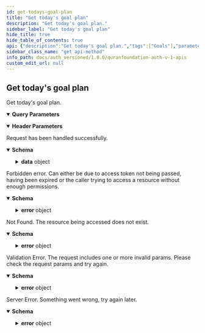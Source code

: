 ```yaml
---
id: get-todays-goal-plan
title: "Get today's goal plan"
description: "Get today's goal plan."
sidebar_label: "Get today's goal plan"
hide_title: true
hide_table_of_contents: true
api: {"description":"Get today's goal plan.","tags":["Goals"],"parameters":[{"in":"query","name":"type","schema":{"type":"string","enum":["QURAN_TIME","QURAN_PAGES","QURAN_RANGE"],"description":"The type of the goal.","example":"QURAN_TIME"},"required":true,"description":"The type of the goal."},{"in":"header","name":"x-timezone","schema":{"type":"string","description":"The current timezone of the user. Not providing the value might affect the accuracy of how we calculate days and streaks.","example":"Asia/Saigon"},"description":"The current timezone of the user. Not providing the value might affect the accuracy of how we calculate days and streaks."}],"responses":{"200":{"description":"Request has been handled successfully.","content":{"application/json":{"schema":{"type":"object","properties":{"success":{"type":"boolean","example":true},"data":{"type":"object","properties":{"hasGoal":{"type":"boolean","description":"User has a goal.","example":false}},"required":["hasGoal"],"additionalProperties":false,"oneOf":[{"type":"object","properties":{"id":{"type":"string","description":"The id of the activity day.","example":"clpw2xfwt0004ydofbrap6bt2"},"date":{"type":"string","pattern":"^\\d{4}-\\d{2}-\\d{2}$","description":"The date of the activity day.","example":"2023-09-31"},"progress":{"type":"number","format":"float","minimum":0,"maximum":1,"description":"The progress of the reading goal of that activity day (if the user has a reading goal on that day).","example":0.695},"type":{"type":"string","enum":["QURAN"],"description":"The type of the activity day","example":"QURAN"},"ranges":{"oneOf":[{"type":"array","items":{"type":"string","pattern":"^(\\d+:\\d+-\\d+:\\d+(?:,\\d+:\\d+-\\d+:\\d+)*)$","description":"a comma separated string of Ayah ranges e.g. 1:1-1:2","example":"1:1-1:2"}}],"description":"The ranges read on that day (will be included only when the type is QURAN)","example":["1:1-1:2"]},"pagesRead":{"oneOf":[{"type":"number","format":"float"}],"description":"The number of pages read on that day (will be included only when the type is QURAN)","example":1.637041020126048},"secondsRead":{"oneOf":[{"type":"integer"}],"description":"The number of seconds spent reading on that day (will be included only when the type is QURAN)","example":417},"versesRead":{"oneOf":[{"type":"integer"}],"description":"The number of Ayahs read on that day (will be included only when the type is QURAN)","example":24},"manuallyAddedSeconds":{"oneOf":[{"type":"integer"}],"description":"The number of seconds spent reading that was manually input by the user and not auto-tracked (will be included only when the type is QURAN)","example":24},"dailyTargetPages":{"oneOf":[{"type":"number","format":"float"}],"description":"The number of pages user should read on that day to meet their goal's target if a goal was set (will be included only when the type is QURAN)","example":1.637041020126048},"dailyTargetSeconds":{"oneOf":[{"type":"integer"}],"description":"The number of seconds user should read on that day to meet their goal's target if a goal was set (will be included only when the type is QURAN)","example":5},"dailyTargetRanges":{"oneOf":[{"type":"array","items":{"type":"string","pattern":"^(\\d+:\\d+-\\d+:\\d+(?:,\\d+:\\d+-\\d+:\\d+)*)$","description":"a comma separated string of Ayah ranges e.g. 1:1-1:2","example":"1:1-1:2"}}],"description":"The range of Ayahs user should read on that day to meet their goal's target if a goal was set (will be included only when the type is QURAN)","example":["1:1-1:2"]},"remainingDailyTargetRanges":{"oneOf":[{"type":"array","items":{"type":"string","pattern":"^(\\d+:\\d+-\\d+:\\d+(?:,\\d+:\\d+-\\d+:\\d+)*)$","description":"a comma separated string of Ayah ranges e.g. 1:1-1:2","example":"1:1-1:2"}}],"description":"The remaining range of Ayahs user should read on that day to meet their goal's target if a goal was set (will be included only when the type is QURAN)","example":["1:1-1:2"]},"mushafId":{"type":"integer","enum":[1,2,3,4,5,6,7,11],"description":"The mushaf used to read on that day (will be included only when the type is QURAN) \n\nThe id of the Mushaf being used. \n\n1 = QCFV2 \n\n  2 = QCFV1 \n\n  3 = Indopak \n\n  4 = UthmaniHafs \n\n  5 = KFGQPCHAFS \n\n  6 = Indopak15Lines \n\n  7 = Indopak16Lines \n\n  11 = Tajweeed"}},"required":["id","date","progress","type","mushafId"],"additionalProperties":false,"title":"When user has a goal"}]}},"additionalProperties":false}}}},"403":{"description":"Forbidden error. Can either be due to access token not being passed, having been expired or the caller trying to access a resource without enough permissions.","content":{"application/json":{"schema":{"type":"object","properties":{"success":{"type":"boolean","example":false},"error":{"type":"object","properties":{"code":{"type":"string","example":"ForbiddenError"},"message":{"type":"string","example":"Token expired"}}}},"additionalProperties":false}}}},"404":{"description":"Not Found. The resource being accessed does not exist.","content":{"application/json":{"schema":{"type":"object","properties":{"success":{"type":"boolean","example":false},"error":{"type":"object","properties":{"code":{"type":"string","example":"NotFoundError"},"message":{"type":"string","example":"The resource you're looking for does not exist"}}}},"additionalProperties":false}}}},"422":{"description":"Validation Error. The request includes one or more invalid params. Please check the request params and try again.","content":{"application/json":{"schema":{"type":"object","properties":{"success":{"type":"boolean","example":false},"error":{"type":"object","properties":{"code":{"type":"string","example":"ValidationError"},"message":{"type":"string","example":"`id` is required"}}}},"additionalProperties":false}}}},"500":{"description":"Server Error. Something went wrong, try again later.","content":{"application/json":{"schema":{"type":"object","properties":{"success":{"type":"boolean","example":false},"error":{"type":"object","properties":{"code":{"type":"string","example":"ServerError"},"message":{"type":"string","example":"Something went wrong"}}}},"additionalProperties":false}}}}},"method":"get","path":"/v1/goals/get-todays-plan","servers":[{"url":"https://auth.quran.com","description":"Production Server"}],"security":[{"ApiKeyAuth":[]}],"securitySchemes":{"ApiKeyAuth":{"type":"apiKey","in":"header","name":"o_t_h"},"bearer":{"scheme":"bearer","type":"http"}},"info":{"title":"QuranFoundation Auth V1 APIs","version":"1.0.0","description":"User-account related APIs that can be used after having a valid access token as a result of a successful Oauth2 flow. See [OAuth2 Intro](/docs/tutorials/oidc/getting-started-with-oauth2) for more details. \n\n ## Pagination \n\n We are using cursor based pagination. The pagination query params consist of `first`,`after`, `before` and `last`. \n\n Example \n - `first: 10` will give you first 10 items \n - `first: 10, after: xyz` will give you first 10 items after the item with id `xyz` \n - `last: 10` will give you the last 10 items \n - `last: 10, before: xyz` will give you the last 10 items before the item with id `xyz` \n\n The only possible combinations are `first + after` or `last + before`. They should not be used together"},"postman":{"name":"Get today's goal plan","description":{"content":"Get today's goal plan.","type":"text/plain"},"url":{"path":["v1","goals","get-todays-plan"],"host":["{{baseUrl}}"],"query":[{"disabled":false,"description":{"content":"(Required) The type of the goal.","type":"text/plain"},"key":"type","value":""}],"variable":[]},"header":[{"disabled":false,"description":{"content":"The current timezone of the user. Not providing the value might affect the accuracy of how we calculate days and streaks.","type":"text/plain"},"key":"x-timezone","value":""},{"key":"Accept","value":"application/json"}],"method":"GET"}}
sidebar_class_name: "get api-method"
info_path: docs/auth_versioned/1.0.0/quranfoundation-auth-v-1-apis
custom_edit_url: null
---
```



## Get today's goal plan



Get today's goal plan.

<details style={{"marginBottom":"1rem"}} data-collapsed={false} open={true}><summary style={{}}><strong>Query Parameters</strong></summary><div><ul><ParamsItem className={"paramsItem"} param={{"in":"query","name":"type","schema":{"type":"string","enum":["QURAN_TIME","QURAN_PAGES","QURAN_RANGE"],"description":"The type of the goal.","example":"QURAN_TIME"},"required":true,"description":"The type of the goal."}}></ParamsItem></ul></div></details><details style={{"marginBottom":"1rem"}} data-collapsed={false} open={true}><summary style={{}}><strong>Header Parameters</strong></summary><div><ul><ParamsItem className={"paramsItem"} param={{"in":"header","name":"x-timezone","schema":{"type":"string","description":"The current timezone of the user. Not providing the value might affect the accuracy of how we calculate days and streaks.","example":"Asia/Saigon"},"description":"The current timezone of the user. Not providing the value might affect the accuracy of how we calculate days and streaks."}}></ParamsItem></ul></div></details><div><ApiTabs><TabItem label={"200"} value={"200"}><div>

Request has been handled successfully.

</div><div><MimeTabs schemaType={"response"}><TabItem label={"application/json"} value={"application/json"}><SchemaTabs><TabItem label={"Schema"} value={"Schema"}><details style={{}} data-collapsed={false} open={true}><summary style={{"textAlign":"left"}}><strong>Schema</strong></summary><div style={{"textAlign":"left","marginLeft":"1rem"}}></div><ul style={{"marginLeft":"1rem"}}><SchemaItem collapsible={false} name={"success"} required={false} schemaName={"boolean"} qualifierMessage={undefined} schema={{"type":"boolean","example":true}}></SchemaItem><SchemaItem collapsible={true} className={"schemaItem"}><details style={{}}><summary style={{}}><strong>data</strong><span style={{"opacity":"0.6"}}> object</span></summary><div style={{"marginLeft":"1rem"}}></div><div><span className={"badge badge--info"}>oneOf</span><SchemaTabs><TabItem label={"object"} value={"0-property"}><p>object</p></TabItem></SchemaTabs></div></details></SchemaItem></ul></details></TabItem><TabItem label={"Example (from schema)"} value={"Example (from schema)"}><ResponseSamples responseExample={"{\n  \"success\": true,\n  \"data\": {\n    \"id\": \"clpw2xfwt0004ydofbrap6bt2\",\n    \"date\": \"2023-09-31\",\n    \"progress\": 0.695,\n    \"type\": \"QURAN\",\n    \"ranges\": [\n      \"1:1-1:2\"\n    ],\n    \"pagesRead\": 0,\n    \"secondsRead\": 0,\n    \"versesRead\": 0,\n    \"manuallyAddedSeconds\": 0,\n    \"dailyTargetPages\": 0,\n    \"dailyTargetSeconds\": 0,\n    \"dailyTargetRanges\": [\n      \"1:1-1:2\"\n    ],\n    \"remainingDailyTargetRanges\": [\n      \"1:1-1:2\"\n    ],\n    \"mushafId\": 1\n  }\n}"} language={"json"}></ResponseSamples></TabItem></SchemaTabs></TabItem></MimeTabs></div></TabItem><TabItem label={"403"} value={"403"}><div>

Forbidden error. Can either be due to access token not being passed, having been expired or the caller trying to access a resource without enough permissions.

</div><div><MimeTabs schemaType={"response"}><TabItem label={"application/json"} value={"application/json"}><SchemaTabs><TabItem label={"Schema"} value={"Schema"}><details style={{}} data-collapsed={false} open={true}><summary style={{"textAlign":"left"}}><strong>Schema</strong></summary><div style={{"textAlign":"left","marginLeft":"1rem"}}></div><ul style={{"marginLeft":"1rem"}}><SchemaItem collapsible={false} name={"success"} required={false} schemaName={"boolean"} qualifierMessage={undefined} schema={{"type":"boolean","example":false}}></SchemaItem><SchemaItem collapsible={true} className={"schemaItem"}><details style={{}}><summary style={{}}><strong>error</strong><span style={{"opacity":"0.6"}}> object</span></summary><div style={{"marginLeft":"1rem"}}><SchemaItem collapsible={false} name={"code"} required={false} schemaName={"string"} qualifierMessage={undefined} schema={{"type":"string","example":"ForbiddenError"}}></SchemaItem><SchemaItem collapsible={false} name={"message"} required={false} schemaName={"string"} qualifierMessage={undefined} schema={{"type":"string","example":"Token expired"}}></SchemaItem></div></details></SchemaItem></ul></details></TabItem><TabItem label={"Example (from schema)"} value={"Example (from schema)"}><ResponseSamples responseExample={"{\n  \"success\": false,\n  \"error\": {\n    \"code\": \"ForbiddenError\",\n    \"message\": \"Token expired\"\n  }\n}"} language={"json"}></ResponseSamples></TabItem></SchemaTabs></TabItem></MimeTabs></div></TabItem><TabItem label={"404"} value={"404"}><div>

Not Found. The resource being accessed does not exist.

</div><div><MimeTabs schemaType={"response"}><TabItem label={"application/json"} value={"application/json"}><SchemaTabs><TabItem label={"Schema"} value={"Schema"}><details style={{}} data-collapsed={false} open={true}><summary style={{"textAlign":"left"}}><strong>Schema</strong></summary><div style={{"textAlign":"left","marginLeft":"1rem"}}></div><ul style={{"marginLeft":"1rem"}}><SchemaItem collapsible={false} name={"success"} required={false} schemaName={"boolean"} qualifierMessage={undefined} schema={{"type":"boolean","example":false}}></SchemaItem><SchemaItem collapsible={true} className={"schemaItem"}><details style={{}}><summary style={{}}><strong>error</strong><span style={{"opacity":"0.6"}}> object</span></summary><div style={{"marginLeft":"1rem"}}><SchemaItem collapsible={false} name={"code"} required={false} schemaName={"string"} qualifierMessage={undefined} schema={{"type":"string","example":"NotFoundError"}}></SchemaItem><SchemaItem collapsible={false} name={"message"} required={false} schemaName={"string"} qualifierMessage={undefined} schema={{"type":"string","example":"The resource you're looking for does not exist"}}></SchemaItem></div></details></SchemaItem></ul></details></TabItem><TabItem label={"Example (from schema)"} value={"Example (from schema)"}><ResponseSamples responseExample={"{\n  \"success\": false,\n  \"error\": {\n    \"code\": \"NotFoundError\",\n    \"message\": \"The resource you're looking for does not exist\"\n  }\n}"} language={"json"}></ResponseSamples></TabItem></SchemaTabs></TabItem></MimeTabs></div></TabItem><TabItem label={"422"} value={"422"}><div>

Validation Error. The request includes one or more invalid params. Please check the request params and try again.

</div><div><MimeTabs schemaType={"response"}><TabItem label={"application/json"} value={"application/json"}><SchemaTabs><TabItem label={"Schema"} value={"Schema"}><details style={{}} data-collapsed={false} open={true}><summary style={{"textAlign":"left"}}><strong>Schema</strong></summary><div style={{"textAlign":"left","marginLeft":"1rem"}}></div><ul style={{"marginLeft":"1rem"}}><SchemaItem collapsible={false} name={"success"} required={false} schemaName={"boolean"} qualifierMessage={undefined} schema={{"type":"boolean","example":false}}></SchemaItem><SchemaItem collapsible={true} className={"schemaItem"}><details style={{}}><summary style={{}}><strong>error</strong><span style={{"opacity":"0.6"}}> object</span></summary><div style={{"marginLeft":"1rem"}}><SchemaItem collapsible={false} name={"code"} required={false} schemaName={"string"} qualifierMessage={undefined} schema={{"type":"string","example":"ValidationError"}}></SchemaItem><SchemaItem collapsible={false} name={"message"} required={false} schemaName={"string"} qualifierMessage={undefined} schema={{"type":"string","example":"`id` is required"}}></SchemaItem></div></details></SchemaItem></ul></details></TabItem><TabItem label={"Example (from schema)"} value={"Example (from schema)"}><ResponseSamples responseExample={"{\n  \"success\": false,\n  \"error\": {\n    \"code\": \"ValidationError\",\n    \"message\": \"`id` is required\"\n  }\n}"} language={"json"}></ResponseSamples></TabItem></SchemaTabs></TabItem></MimeTabs></div></TabItem><TabItem label={"500"} value={"500"}><div>

Server Error. Something went wrong, try again later.

</div><div><MimeTabs schemaType={"response"}><TabItem label={"application/json"} value={"application/json"}><SchemaTabs><TabItem label={"Schema"} value={"Schema"}><details style={{}} data-collapsed={false} open={true}><summary style={{"textAlign":"left"}}><strong>Schema</strong></summary><div style={{"textAlign":"left","marginLeft":"1rem"}}></div><ul style={{"marginLeft":"1rem"}}><SchemaItem collapsible={false} name={"success"} required={false} schemaName={"boolean"} qualifierMessage={undefined} schema={{"type":"boolean","example":false}}></SchemaItem><SchemaItem collapsible={true} className={"schemaItem"}><details style={{}}><summary style={{}}><strong>error</strong><span style={{"opacity":"0.6"}}> object</span></summary><div style={{"marginLeft":"1rem"}}><SchemaItem collapsible={false} name={"code"} required={false} schemaName={"string"} qualifierMessage={undefined} schema={{"type":"string","example":"ServerError"}}></SchemaItem><SchemaItem collapsible={false} name={"message"} required={false} schemaName={"string"} qualifierMessage={undefined} schema={{"type":"string","example":"Something went wrong"}}></SchemaItem></div></details></SchemaItem></ul></details></TabItem><TabItem label={"Example (from schema)"} value={"Example (from schema)"}><ResponseSamples responseExample={"{\n  \"success\": false,\n  \"error\": {\n    \"code\": \"ServerError\",\n    \"message\": \"Something went wrong\"\n  }\n}"} language={"json"}></ResponseSamples></TabItem></SchemaTabs></TabItem></MimeTabs></div></TabItem></ApiTabs></div>
      